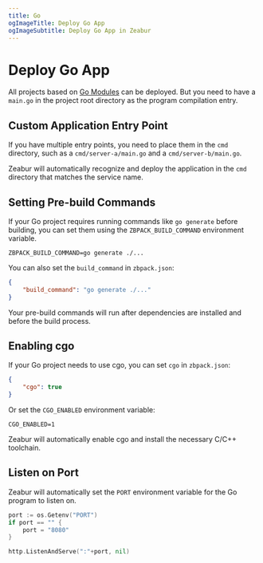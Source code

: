 ```yaml
---
title: Go
ogImageTitle: Deploy Go App
ogImageSubtitle: Deploy Go App in Zeabur
---
```


<WorkingInProgress />

# Deploy Go App

All projects based on [Go Modules](https://blog.golang.org/using-go-modules) can be deployed. But you need to have a `main.go` in the project root directory as the program compilation entry.

## Custom Application Entry Point

If you have multiple entry points, you need to place them in the `cmd` directory, such as a `cmd/server-a/main.go` and a `cmd/server-b/main.go`.

Zeabur will automatically recognize and deploy the application in the `cmd` directory that matches the service name.

## Setting Pre-build Commands

If your Go project requires running commands like `go generate` before building, you can set them using the `ZBPACK_BUILD_COMMAND` environment variable.

```env
ZBPACK_BUILD_COMMAND=go generate ./...
```

You can also set the `build_command` in `zbpack.json`:

```json
{
    "build_command": "go generate ./..."
}
```

Your pre-build commands will run after dependencies are installed and before the build process.

## Enabling cgo

If your Go project needs to use cgo, you can set `cgo` in `zbpack.json`:

```json
{
    "cgo": true
}
```

Or set the `CGO_ENABLED` environment variable:

```env
CGO_ENABLED=1
```

Zeabur will automatically enable cgo and install the necessary C/C++ toolchain.

## Listen on Port

Zeabur will automatically set the `PORT` environment variable for the Go program to listen on.

```go
port := os.Getenv("PORT")
if port == "" {
    port = "8080"
}

http.ListenAndServe(":"+port, nil)
```
